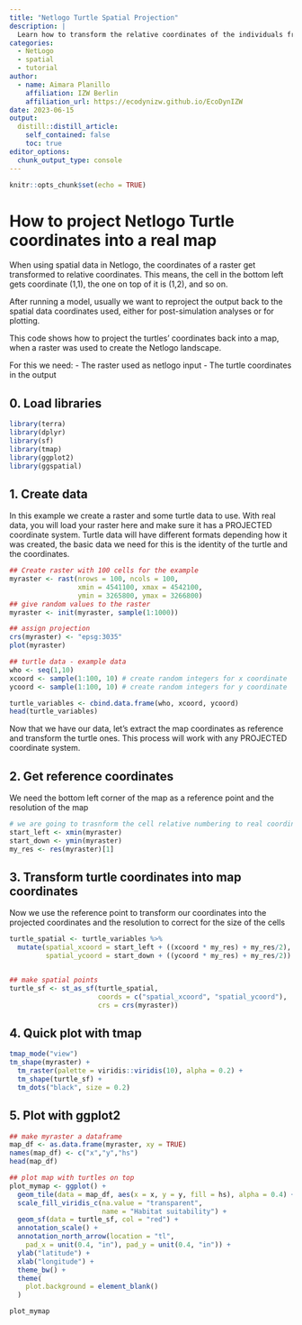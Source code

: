 ```yaml
---
title: "Netlogo Turtle Spatial Projection"
description: |
  Learn how to transform the relative coordinates of the individuals from Netlogo into coordinates from real maps. This code is especially designed for spatially explicit netlogo models that were set to store the individual coordinates (xcor, ycor) in the output for the turtle data. 
categories:
  - NetLogo 
  - spatial 
  - tutorial 
author:
  - name: Aimara Planillo
    affiliation: IZW Berlin
    affiliation_url: https://ecodynizw.github.io/EcoDynIZW
date: 2023-06-15
output:
  distill::distill_article:
    self_contained: false
    toc: true
editor_options: 
  chunk_output_type: console
---
```


```r
knitr::opts_chunk$set(echo = TRUE)
```


# How to project Netlogo Turtle coordinates into a real map

When using spatial data in Netlogo, the coordinates of a raster get transformed to relative coordinates. This means, the cell in the bottom left gets coordinate (1,1), the one on top of it is (1,2), and so on. 

After running a model, usually we want to reproject the output back to the spatial data coordinates used, either for post-simulation analyses or for plotting. 

This code shows how to project the turtles' coordinates back into a map, when a raster was
used to create the Netlogo landscape. 

For this we need:
- The raster used as netlogo input
- The turtle coordinates in the output 

## 0. Load libraries

```r
library(terra)
library(dplyr)
library(sf)
library(tmap)
library(ggplot2)
library(ggspatial)
```


## 1. Create data

In this example we create a raster and some turtle data to use. 
With real data, you will load your raster here and make sure it has a PROJECTED coordinate system.
Turtle data will have different formats depending how it was created, the basic data we need for this is the identity of the turtle and the coordinates. 

```r
## Create raster with 100 cells for the example
myraster <- rast(nrows = 100, ncols = 100, 
                 xmin = 4541100, xmax = 4542100, 
                 ymin = 3265800, ymax = 3266800)
## give random values to the raster
myraster <- init(myraster, sample(1:1000))

## assign projection
crs(myraster) <- "epsg:3035"
plot(myraster)

## turtle data - example data
who <- seq(1,10)
xcoord <- sample(1:100, 10) # create random integers for x coordinate
ycoord <- sample(1:100, 10) # create random integers for y coordinate

turtle_variables <- cbind.data.frame(who, xcoord, ycoord)
head(turtle_variables)
```

Now that we have our data, let's extract the map coordinates as reference and transform the turtle ones. This process will work with any PROJECTED coordinate system.

## 2. Get reference coordinates

We need the bottom left corner of the map as a reference point and the resolution of the map

```r
# we are going to trasnform the cell relative numbering to real coordinates, starting left down as this is where netlogo starts numbering the cells
start_left <- xmin(myraster)
start_down <- ymin(myraster)
my_res <- res(myraster)[1]
```


## 3. Transform turtle coordinates into map coordinates

Now we use the reference point to transform our coordinates into the projected coordinates and the resolution to correct for the size of the cells

```r
turtle_spatial <- turtle_variables %>% 
  mutate(spatial_xcoord = start_left + ((xcoord * my_res) + my_res/2), #divided by 2 to locate in the center of the cell
         spatial_ycoord = start_down + ((ycoord * my_res) + my_res/2))


## make spatial points
turtle_sf <- st_as_sf(turtle_spatial, 
                      coords = c("spatial_xcoord", "spatial_ycoord"), 
                      crs = crs(myraster))
```

## 4. Quick plot with tmap

```r
tmap_mode("view") 
tm_shape(myraster) +
  tm_raster(palette = viridis::viridis(10), alpha = 0.2) +
  tm_shape(turtle_sf) +
  tm_dots("black", size = 0.2)
```

## 5. Plot with ggplot2

```r
## make myraster a dataframe
map_df <- as.data.frame(myraster, xy = TRUE)
names(map_df) <- c("x","y","hs")
head(map_df)

## plot map with turtles on top
plot_mymap <- ggplot() +
  geom_tile(data = map_df, aes(x = x, y = y, fill = hs), alpha = 0.4) +
  scale_fill_viridis_c(na.value = "transparent",
                       name = "Habitat suitability") +
  geom_sf(data = turtle_sf, col = "red") +
  annotation_scale() +
  annotation_north_arrow(location = "tl", 
    pad_x = unit(0.4, "in"), pad_y = unit(0.4, "in")) +
  ylab("latitude") +
  xlab("longitude") +
  theme_bw() +
  theme(
    plot.background = element_blank()
  )

plot_mymap
```

